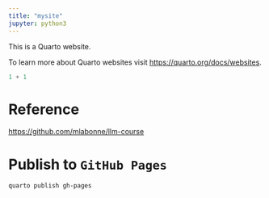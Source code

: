```yaml
---
title: "mysite"
jupyter: python3
---
```


This is a Quarto website.

To learn more about Quarto websites visit <https://quarto.org/docs/websites>.

```python
1 + 1
```

# Reference

<https://github.com/mlabonne/llm-course>

# Publish to `GitHub Pages`

```
quarto publish gh-pages
```